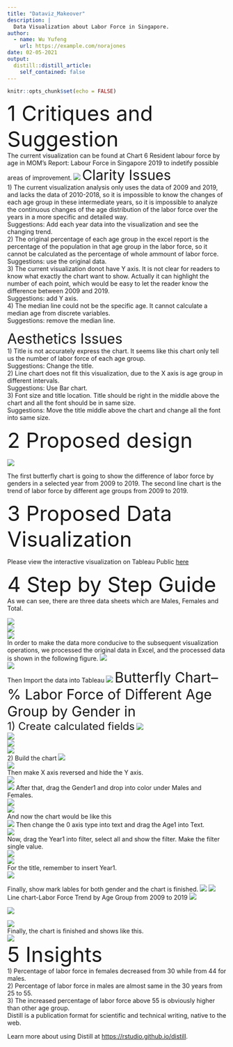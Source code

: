 ```yaml
---
title: "Dataviz_Makeover"
description: |
  Data Visualization about Labor Force in Singapore.
author:
  - name: Wu Yufeng
    url: https://example.com/norajones
date: 02-05-2021
output:
  distill::distill_article:
    self_contained: false
---
```

```r
knitr::opts_chunk$set(echo = FALSE)
```
<font size = 8>1 Critiques and Suggestion </font>    
The current visualization can be found at Chart 6 Resident labour force by age in MOM's Report: Labour Force in Singapore 2019 to indetify possible areas of improvement.
![](Pictures/Current Visualization.jpg)
<font size = 6>Clarity Issues</font>  
1) The current visualization analysis only uses the data of 2009 and 2019, and lacks the data of 2010-2018, so it is impossible to know the changes of each age group in these intermediate years, so it is impossible to analyze the continuous changes of the age distribution of the labor force over the years in a more specific and detailed way.  
Suggestions: Add each year data into the visualization and see the changing trend.  
2) The original percentage of each age group in the excel report is the percentage of the population in that age group in the labor force, so it cannot be calculated as the percentage of whole ammount of labor force.  
Suggestions: use the original data.  
3) The current visualization donot have Y axis. It is not clear for readers to know what exactly the chart want to show. Actually it can highlight the number of each point, which would be easy to let the reader know the difference between 2009 and 2019.  
Suggestions: add Y axis.  
4) The median line could not be  the specific age. It cannot calculate a median age from discrete variables.  
Suggestions: remove the median line.  
  
<font size = 6>Aesthetics Issues</font>  
1) Title is not accurately express the chart. It seems like this chart only tell us the number of labor force of each age group.  
Suggestions: Change the title.  
2) Line chart does not fit this visualization, due to the X axis is age group in different intervals.  
Suggestions: Use Bar chart.  
3) Font size and title location. Title should be right in the middle above the chart and all the font should be in same size.  
Suggestions: Move the title middle above the chart and change all the font into same size.  
     
  
<font size = 8>2 Proposed design</font>
  
      
![](C:/Scarband/Scarband/_posts/2021-02-05-datavizmakeover/Pictures/Idea.jpg)
  
The first butterfly chart is going to show the difference of labor force by genders in a selected year from 2009 to 2019. The second line chart is the trend of labor force by different age groups from 2009 to 2019.
  
  
<font size = 8>3 Proposed Data Visualization</font>  
  
     
Please view the interactive visualization on Tableau Public [here][1]

[1]: https://public.tableau.com/profile/wu.yufeng#!/vizhome/Assign1_0_16118390838950/1 "here"

  
<font size = 8>4 Step by Step Guide</font>  
As we can see, there are three data sheets which are Males, Females and Total.  
    
   
![](Pictures/OM-Data.jpg)  
![](Pictures/OFM-Data.jpg)  
![](Pictures/OT-Data.jpg)  
In order to make the data more conducive to the subsequent visualization operations, we processed the original data in Excel, and the processed data is shown in the following figure.
![](Pictures/Total Data.jpg)  
![](Pictures/Gender Data.jpg)  
Then Import the data into Tableau
![](Pictures/Importing Data.jpg)
<font size = 6>Butterfly Chart--% Labor Force of Different Age Group by Gender in <Year1></font>  
<font size = 5>1) Create calculated fields</font>
![](Pictures/Create CF-1.png)  
![](Pictures/Create CF-2.png)  
![](Pictures/Create CF-3.png)  
![](Pictures/Create CF-4.png)  
2) Build the chart
![](Pictures/Build chart-1.png)  
![](Pictures/Chart-1.png)  
Then make X axis reversed and hide the Y axis.  
![](Pictures/Reverse.jpg)  
![](Pictures/unshow header.png)
After that, drag the Gender1 and drop into color under Males and Females.  
![](Pictures/Colour Female.png)  
![](Pictures/Colour Male.png)  
 And now the chart would be like this  
 ![](Pictures/Chart-2.jpg)
Then change the 0 axis type into text and drag the Age1 into Text.  
![](Pictures/0 axis.jpg)  
Now, drag the Year1 into filter, select all and show the filter. Make the filter single value.  
![](Pictures/Year filter.png)  
![](Pictures/Single Value.png)  
For the title, remember to insert Year1.  
![](Pictures/Title-1.jpg)  

Finally, show mark lables for both gender and the chart is finished. 
![](Pictures/Labels.jpg) 
![](Pictures/Chart-3.jpg)  
Line chart-Labor Force Trend by Age Group from 2009 to 2019
![](Pictures/Line Chart-01.jpg)  

![](Pictures/Line Chart-02.jpg)

![](Pictures/Line Chart-03.jpg)    
Finally, the chart is finished and shows like this.  
![](Pictures/Line Chart.jpg)  
<font size = 8>5 Insights</font>  
1) Percentage of labor force in females decreased from 30 while from 44 for males.  
2) Percentage of labor force in males are almost same in the 30 years from 25 to 55.  
3) The increased percentage of labor force above 55 is obviously higher than other age group.  
Distill is a publication format for scientific and technical writing, native to the web.

Learn more about using Distill at <https://rstudio.github.io/distill>.


